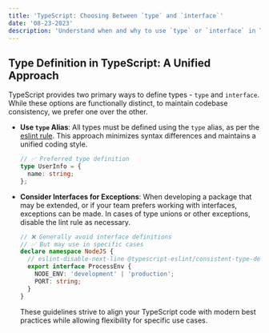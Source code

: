 ```yaml
---
title: 'TypeScript: Choosing Between `type` and `interface`'
date: '08-23-2023'
description: 'Understand when and why to use `type` or `interface` in TypeScript, and the specific guideline to maintain consistency in your codebase.'
---
```


## Type Definition in TypeScript: A Unified Approach

TypeScript provides two primary ways to define types - `type` and `interface`. While these options are functionally distinct, to maintain codebase consistency, we prefer one over the other.

- **Use `type` Alias**: All types must be defined using the `type` alias, as per the [eslint rule](https://typescript-eslint.io/rules/consistent-type-definitions/#type). This approach minimizes syntax differences and maintains a unified coding style.

  ```ts
  // ✅ Preferred type definition
  type UserInfo = {
    name: string;
  };
  ```

- **Consider Interfaces for Exceptions**: When developing a package that may be extended, or if your team prefers working with interfaces, exceptions can be made. In cases of type unions or other exceptions, disable the lint rule as necessary.

  ```ts
  // ❌ Generally avoid interface definitions
  // ✅ But may use in specific cases
  declare namespace NodeJS {
    // eslint-disable-next-line @typescript-eslint/consistent-type-definitions
    export interface ProcessEnv {
      NODE_ENV: 'development' | 'production';
      PORT: string;
    }
  }
  ```

  These guidelines strive to align your TypeScript code with modern best practices while allowing flexibility for specific use cases.
